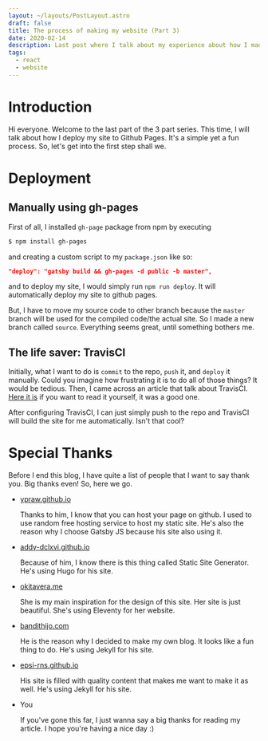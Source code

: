 ```yaml
---
layout: ~/layouts/PostLayout.astro
draft: false
title: The process of making my website (Part 3)
date: 2020-02-14
description: Last post where I talk about my experience about how I made my website using Gatsby
tags:
  - react
  - website
---
```


# Introduction
Hi everyone. Welcome to the last part of the 3 part series. This time, I will talk about how I deploy my site to Github Pages. It's a simple yet a fun process. So, let's get into the first step shall we.

# Deployment
## Manually using gh-pages
First of all, I installed `gh-page` package from npm by executing

```bash
$ npm install gh-pages
```

and creating a custom script to my `package.json` like so:

```json
"deploy": "gatsby build && gh-pages -d public -b master",
```

and to deploy my site, I would simply run `npm run deploy`. It will automatically deploy my site to github pages.


But, I have to move my source code to other branch because the `master` branch will be used for the compiled code/the actual site. So I made a new branch called `source`. Everything seems great, until something bothers me.

## The life saver: TravisCI
Initially, what I want to do is `commit` to the repo, `push` it, and `deploy` it manually. Could you imagine how frustrating it is to do all of those things? It would be tedious. Then, I came across an article that talk about TravisCI. [Here it is](https://okitavera.me/article/github-pages-static-site-generator-and-travisci/) if you want to read it yourself, it was a good one.


After configuring TravisCI, I can just simply push to the repo and TravisCI will build the site for me automatically. Isn't that cool?

# Special Thanks
Before I end this blog, I have quite a list of people that I want to say thank you. Big thanks even! So, here we go.

- [ypraw.github.io](https://ypraw.github.io)

    Thanks to him, I know that you can host your page on github. I used to use random free hosting service to host my static site. He's also the reason why I choose Gatsby JS because his site also using it.

- [addy-dclxvi.github.io](https://addy-dclxvi.github.io)

    Because of him, I know there is this thing called Static Site Generator. He's using Hugo for his site.

- [okitavera.me](https://okitavera.me)

    She is my main inspiration for the design of this site. Her site is just beautiful. She's using Eleventy for her website.

- [bandithijo.com](https://bandithijo.com)

    He is the reason why I decided to make my own blog. It looks like a fun thing to do. He's using Jekyll for his site.

- [epsi-rns.github.io](https://epsi-rns.github.io)

    His site is filled with quality content that makes me want to make it as well. He's using Jekyll for his site.

- You

    If you've gone this far, I just wanna say a big thanks for reading my article. I hope you're having a nice day :)
